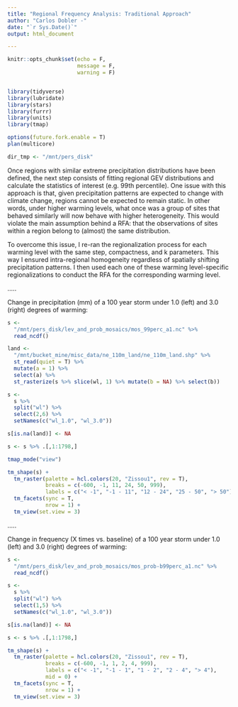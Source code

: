 ```yaml
---
title: "Regional Frequency Analysis: Traditional Approach"
author: "Carlos Dobler -"
date: "`r Sys.Date()`"
output: html_document

---
```



```r

knitr::opts_chunk$set(echo = F,
                      message = F,
                      warning = F)


library(tidyverse)
library(lubridate)
library(stars)
library(furrr)
library(units)
library(tmap)

options(future.fork.enable = T)
plan(multicore)

dir_tmp <- "/mnt/pers_disk"

```


Once regions with similar extreme precipitation distributions have been defined, the next step consists of fitting regional GEV distributions and calculate the statistics of interest (e.g. 99th percentile). One issue with this approach is that, given precipitation patterns are expected to change with climate change, regions cannot be expected to remain static. In other words, under higher warming levels, what once was a group of sites that behaved similarly will now behave with higher heterogeneity. This would violate the main assumption behind a RFA: that the observations of sites within a region belong to (almost) the same distribution.

To overcome this issue, I re-ran the regionalization process for each warming level with the same step, compactness, and k parameters. This way I ensured intra-regional homogeneity regardless of spatially shifting precipitation patterns. I then used each one of these warming level-specific regionalizations to conduct the RFA for the corresponding warming level.  

.....  

Change in precipitation (mm) of a 100 year storm under 1.0 (left) and 3.0 (right) degrees of warming:  

```r

s <-
  "/mnt/pers_disk/lev_and_prob_mosaics/mos_99perc_a1.nc" %>%
  read_ncdf()

land <-
  "/mnt/bucket_mine/misc_data/ne_110m_land/ne_110m_land.shp" %>%
  st_read(quiet = T) %>%
  mutate(a = 1) %>%
  select(a) %>%
  st_rasterize(s %>% slice(wl, 1) %>% mutate(b = NA) %>% select(b))

s <-
  s %>%
  split("wl") %>%
  select(2,6) %>%
  setNames(c("wl_1.0", "wl_3.0"))

s[is.na(land)] <- NA

s <- s %>% .[,1:1798,]

tmap_mode("view")

tm_shape(s) +
  tm_raster(palette = hcl.colors(20, "Zissou1", rev = T),
            breaks = c(-600, -1, 11, 24, 50, 999),
            labels = c("< -1", "-1 - 11", "12 - 24", "25 - 50", "> 50")) +
  tm_facets(sync = T,
            nrow = 1) +
  tm_view(set.view = 3)


```

..... 

Change in frequency (X times vs. baseline) of a 100 year storm under 1.0 (left) and 3.0 (right) degrees of warming:

```r

s <-
  "/mnt/pers_disk/lev_and_prob_mosaics/mos_prob-b99perc_a1.nc" %>%
  read_ncdf()

s <-
  s %>%
  split("wl") %>%
  select(1,5) %>%
  setNames(c("wl_1.0", "wl_3.0"))

s[is.na(land)] <- NA

s <- s %>% .[,1:1798,]

tm_shape(s) +
  tm_raster(palette = hcl.colors(20, "Zissou1", rev = T),
            breaks = c(-600, -1, 1, 2, 4, 999),
            labels = c("< -1", "-1 - 1", "1 - 2", "2 - 4", "> 4"),
            mid = 0) +
  tm_facets(sync = T,
            nrow = 1) +
  tm_view(set.view = 3)


```

















